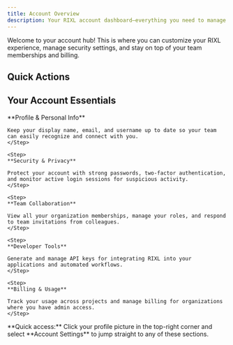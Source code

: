 ```yaml
---
title: Account Overview
description: Your RIXL account dashboard—everything you need to manage your profile, security, team memberships, and preferences in one place.
---
```



Welcome to your account hub! This is where you can customize your RIXL experience, manage security settings, and stay on top of your team memberships and billing.

## Quick Actions

<div className="grid gap-6 sm:grid-cols-2 lg:grid-cols-3">
  <InteractiveCard
    title="Update Profile"
    description="Edit your display name, username, and email address."
    href="/docs/account/general-settings"
    icon="Settings"
  />
  <InteractiveCard
    title="Secure Account"
    description="Set up two-factor authentication and manage sessions."
    href="/docs/account/security"
    icon="Shield"
  />
  <InteractiveCard
    title="Generate API Key"
    description="Create secure keys for integrating with RIXL's API."
    href="/docs/account/api-access"
    icon="Key"
  />
</div>

## Your Account Essentials

<Steps>
	<Step>
    **Profile & Personal Info**

    Keep your display name, email, and username up to date so your team can easily recognize and connect with you.
    </Step>

	<Step>
    **Security & Privacy**

    Protect your account with strong passwords, two-factor authentication, and monitor active login sessions for suspicious activity.
    </Step>

	<Step>
    **Team Collaboration**

    View all your organization memberships, manage your roles, and respond to team invitations from colleagues.
    </Step>

	<Step>
    **Developer Tools**

    Generate and manage API keys for integrating RIXL into your applications and automated workflows.
    </Step>

	<Step>
    **Billing & Usage**

    Track your usage across projects and manage billing for organizations where you have admin access.
    </Step>
</Steps>

<Callout type="tip">
**Quick access:** Click your profile picture in the top-right corner and select **Account Settings** to jump straight to any of these sections.
</Callout>
